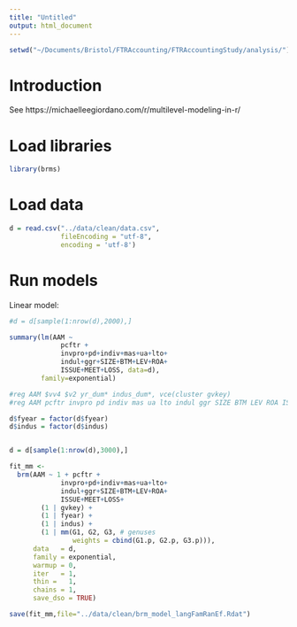```yaml
---
title: "Untitled"
output: html_document
---
```


```r
setwd("~/Documents/Bristol/FTRAccounting/FTRAccountingStudy/analysis/")
```

# Introduction

See https://michaelleegiordano.com/r/multilevel-modeling-in-r/

# Load libraries

```r
library(brms)
```

# Load data

```r
d = read.csv("../data/clean/data.csv",
             fileEncoding = "utf-8",
             encoding = 'utf-8')
```

# Run models

Linear model:

```r
#d = d[sample(1:nrow(d),2000),]

summary(lm(AAM ~
             pcftr +
             invpro+pd+indiv+mas+ua+lto+
             indul+ggr+SIZE+BTM+LEV+ROA+
             ISSUE+MEET+LOSS, data=d),
        family=exponential)
```


```r

#reg AAM $vv4 $v2 yr_dum* indus_dum*, vce(cluster gvkey) 
#reg AAM pcftr invpro pd indiv mas ua lto indul ggr SIZE BTM LEV ROA ISSUE MEET LOSS

d$fyear = factor(d$fyear)
d$indus = factor(d$indus)


d = d[sample(1:nrow(d),3000),]

fit_mm <- 
  brm(AAM ~ 1 + pcftr + 
             invpro+pd+indiv+mas+ua+lto+
             indul+ggr+SIZE+BTM+LEV+ROA+
             ISSUE+MEET+LOSS+
        (1 | gvkey) +
        (1 | fyear) +
        (1 | indus) +
        (1 | mm(G1, G2, G3, # genuses
                weights = cbind(G1.p, G2.p, G3.p))), 
      data   = d,
      family = exponential,
      warmup = 0,
      iter   = 1,
      thin =   1,
      chains = 1,
      save_dso = TRUE)

save(fit_mm,file="../data/clean/brm_model_langFamRanEf.Rdat")

```

